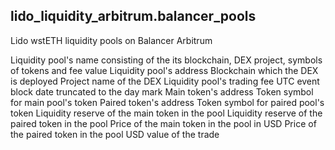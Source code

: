 ## lido_liquidity_arbitrum.balancer_pools 
Lido wstETH liquidity pools on Balancer Arbitrum

<ParamField path="pool_name">
Liquidity pool&#x27;s name consisting of the its blockchain, DEX project, symbols of tokens and fee value
</ParamField>
<ParamField path="pool">
Liquidity pool&#x27;s address
</ParamField>
<ParamField path="blockchain">
Blockchain which the DEX is deployed
</ParamField>
<ParamField path="project">
Project name of the DEX
</ParamField>
<ParamField path="fee">
Liquidity pool&#x27;s trading fee
</ParamField>
<ParamField path="time">
UTC event block date truncated to the day mark
</ParamField>
<ParamField path="main_token">
Main token&#x27;s address
</ParamField>
<ParamField path="main_token_symbol">
Token symbol for main pool&#x27;s token
</ParamField>
<ParamField path="paired_token">
Paired token&#x27;s address
</ParamField>
<ParamField path="paired_token_symbol">
Token symbol for paired pool&#x27;s token
</ParamField>
<ParamField path="main_token_reserve">
Liquidity reserve of the main token in the pool
</ParamField>
<ParamField path="paired_token_reserve">
Liquidity reserve of the paired token in the pool
</ParamField>
<ParamField path="main_token_usd_price">
Price of the main token in the pool in USD
</ParamField>
<ParamField path="paired_token_usd_price">
Price of the paired token in the pool
</ParamField>
<ParamField path="trading_volume">
USD value of the trade
</ParamField>
